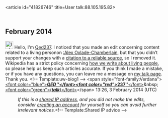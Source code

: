<article id="41826746" title=User talk:88.105.195.82>
	<talkpage id="41826746" title="User talk:88.105.195.82">
== February 2014 ==
[[File:Information.svg|25px|alt=Information icon]] Hello, I'm [[User:Qed237|Qed237]]. I noticed that you made an edit concerning content related to a living person{{spaces|1}}on [[:Alex Oxlade-Chamberlain]], but that you didn’t support your changes with a [[Wikipedia:Citing sources|citation to a reliable source]], so I removed it. Wikipedia has a strict policy concerning [[Wikipedia:Biographies of living persons|how we write about living people]], so please help us keep such articles accurate. If you think I made a mistake, or if you have any questions, you can leave me a message on [[User_talk:Qed237|my talk page]]. Thank you. &lt;!-- Template:uw-biog1 --&gt; &lt;span style=&quot;font-family:Verdana&quot;&gt;[[User:Qed237|&lt;font color=&quot;blue&quot;&gt;'''''QED'''''&lt;/font&gt;&lt;font color=&quot;red&quot;&gt;'''''237'''''&lt;/font&gt;]]&amp;nbsp;[[User talk:Qed237|&lt;font color=&quot;green&quot;&gt;('''''talk''''')&lt;/font&gt;]]&lt;/span&gt; 13:26, 3 February 2014 (UTC)
:''If this is a [[Network address translation|shared IP address]], and you did not make the edits, consider [[Wikipedia:Why create an account?|creating an account]] for yourself so you can avoid further irrelevant notices.''&lt;!-- Template:Shared IP advice --&gt;
	</talkpage>
</article>